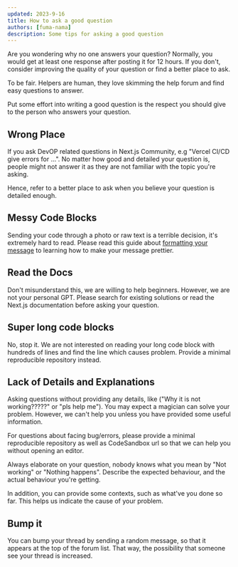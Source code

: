 ```yaml
---
updated: 2023-9-16
title: How to ask a good question
authors: [fuma-nama]
description: Some tips for asking a good question
---
```


Are you wondering why no one answers your question? Normally, you would get at least one response after posting it for 12 hours. If you don't, consider improving the quality of your question or find a better place to ask.

To be fair. Helpers are human, they love skimming the help forum and find easy questions to answer.

Put some effort into writing a good question is the respect you should give to the person who answers your question.

## Wrong Place

If you ask DevOP related questions in Next.js Community, e.g "Vercel CI/CD give errors for ...". No matter how good and detailed your question is, people might not answer it as they are not familiar with the topic you're asking.

Hence, refer to a better place to ask when you believe your question is detailed enough.

## Messy Code Blocks

Sending your code through a photo or raw text is a terrible decision, it's extremely hard to read. Please read this guide about [formatting your message](/non-nextjs-questions#how-do-i-format-my-message-nicely) to learning how to make your message prettier.

## Read the Docs

Don't misunderstand this, we are willing to help beginners. However, we are not your personal GPT. Please search for existing solutions or read the Next.js documentation before asking your question.

## Super long code blocks

No, stop it. We are not interested on reading your long code block with hundreds of lines and find the line which causes problem. Provide a minimal reproducible repository instead.

## Lack of Details and Explanations

Asking questions without providing any details, like ("Why it is not working?????" or "pls help me"). You may expect a magician can solve your problem. However, we can't help you unless you have provided some useful information.

For questions about facing bug/errors, please provide a minimal reproducible repository as well as CodeSandbox url so that we can help you without opening an editor.

Always elaborate on your question, nobody knows what you mean by "Not working" or "Nothing happens". Describe the expected behaviour, and the actual behaviour you're getting.

In addition, you can provide some contexts, such as what've you done so far. This helps us indicate the cause of your problem.

## Bump it

You can bump your thread by sending a random message, so that it appears at the top of the forum list. That way, the possibility that someone see your thread is increased.
